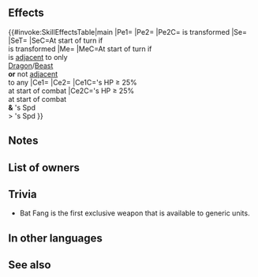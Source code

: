 {{Weapon Infobox
|tagid=SID_蝙蝠の爪牙
|intID=3107
|exclusive=1
|weaponType=Beast
|canUseMove=Flying
|cost=400
|might=14
|range=1
|effect=Grants Spd+3. At start of combat, if unit's HP ≥ 25%, grants Atk/Spd+6 to unit during combat, and also, if unit's Spd > foe's Spd, deals damage = 70% of difference between stats. (Maximum bonus of +7 damage.) At start of turn, if unit is adjacent to only beast or dragon allies or if unit is not adjacent to any ally, unit transforms (otherwise, unit reverts). If unit transforms, unit can move 1 extra space. (That turn only. Does not stack.) If unit transforms, grants Atk+2.
|statModifiers=0,14,3,0,0
|required=Adult (Flier)
|properties=random_owner,enemy_only
}}
==Effects==
{{#invoke:SkillEffectsTable|main
|Pe1={{Eft|Stat Boosts|Spd|3}}
|Pe2={{Eft|Stat Boosts|Atk|2}}
|Pe2C={{Tgt|Unit}} is transformed
|Se={{SEt|Mobility Increased}}
|SeT={{Tgt|Unit}}
|SeC=At start of turn if<br>{{Tgt|Unit}} is transformed
|Me={{Eft|Transform}}
|MeC=At start of turn if<br>{{Tgt|Unit}} is [[adjacent]] to only<br>{{Cwti|group=1|Beast,Dragon}} [[Dragon]]/[[Beast]]<br>{{Tgt|Allies}} '''or''' not [[adjacent]]<br>to any {{Tgt|Ally}}
|Ce1={{Eft|Temporary buffs|Atk/Spd|6}}
|Ce2={{Eft|Damage boost|percent=0|max=7|70% of ({{Tgt|Unit}}'s Spd<br>- {{Tgt|Foe)}}'s Spd)}}
|Ce1C={{Tgt|Unit}}'s HP ≥ 25%<br>at start of combat
|Ce2C={{Tgt|Unit}}'s HP ≥ 25%<br>at start of combat<br>'''&''' {{Tgt|Unit}}'s Spd<br>> {{Tgt|Foe)}}'s Spd
}}

==Notes==
{{Temporary buffs}}
{{BonusStatDamage|stat=Spd}}
{{Beast (Flier)}}
==List of owners==
{{Skill Hero List}}
==Trivia==
* Bat Fang is the first exclusive {{Cwtt|group=1|Beast}} weapon that is available to generic units.
==In other languages==
{{OtherLanguages
|japanese=蝙蝠の爪牙
|german=Fledermauszahn
|spanishEU=Colmillo vampiro
|spanishLA=Colmillo vampiro
|french=Croc chiroptère
|italian=Zanna pipistrello
|chineseTW=蝙蝠的爪牙
|portuguese=Presa morcego
}}
==See also==
{{See also skills|cond=Description LIKE '%if unit\'s Spd > foe\'s Spd%deals damage = 70% of difference between stats%'|columns=3}}
{{Weapons Navbox}}